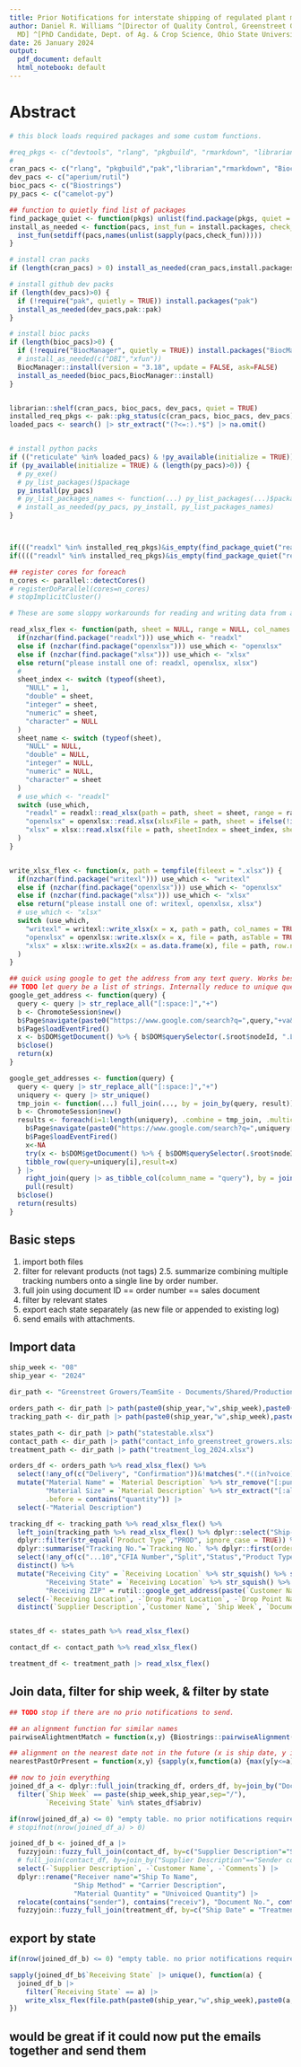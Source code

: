 ---
title: Prior Notifications for interstate shipping of regulated plant materials
author: Daniel R. Williams ^[Director of Quality Control, Greenstreet Growers, Lothian,
  MD] ^[PhD Candidate, Dept. of Ag. & Crop Science, Ohio State University, Columbus,  Ohio]
date: 26 January 2024
output:
  pdf_document: default
  html_notebook: default
---

# Abstract

```{r setup, echo=FALSE, error=TRUE, message=TRUE, warning=TRUE, include=FALSE}
# this block loads required packages and some custom functions. 

#req_pkgs <- c("devtools", "rlang", "pkgbuild", "rmarkdown", "librarian", "BiocManager", "magrittr", "tidyselect", "tidyverse", "lubridate", "stats", "readr", "measurements", "knitr", "tidyr", "foreach", "forcats", "doParallel", "parallel", "fs", "purrr", "janitor", "readxl", "writexl", "fuzzyjoin", "Biostrings") # , "openxlsx", "xlsx", "gt", "plyr","bibtex","ggpubr","ggplot2", "ggpmisc", "firatheme", "stringdist", "pwr", "effectsize", "zipcodeR", "chromote", "rvest"
#
cran_pacs <- c("rlang", "pkgbuild","pak","librarian","rmarkdown", "BiocManager", "tidyselect", "tidyverse", "magrittr", "stats", "measurements", "knitr", "foreach", "doParallel", "parallel", "fs", "janitor", "stringr", "readxl", "writexl","fuzzyjoin", "chromote", "pdftools", "reticulate") # "rvest", "polite", "XML", "tabulizer"
dev_pacs <- c("aperium/rutil")
bioc_pacs <- c("Biostrings")
py_pacs <- c("camelot-py")

## function to quietly find list of packages
find_package_quiet <- function(pkgs) unlist(find.package(pkgs, quiet = TRUE))
install_as_needed <- function(pacs, inst_fun = install.packages, check_fun = find_package_quiet) {
  inst_fun(setdiff(pacs,names(unlist(sapply(pacs,check_fun)))))
}

# install cran packs
if (length(cran_pacs) > 0) install_as_needed(cran_pacs,install.packages)

# install github dev packs
if (length(dev_pacs)>0) {
  if (!require("pak", quietly = TRUE)) install.packages("pak")
  install_as_needed(dev_pacs,pak::pak)
}

# install bioc packs
if (length(bioc_pacs)>0) {
  if (!require("BiocManager", quietly = TRUE)) install.packages("BiocManager")
  # install_as_needed(c("DBI","xfun"))
  BiocManager::install(version = "3.18", update = FALSE, ask=FALSE)
  install_as_needed(bioc_pacs,BiocManager::install)
}


librarian::shelf(cran_pacs, bioc_pacs, dev_pacs, quiet = TRUE)
installed_req_pkgs <- pak::pkg_status(c(cran_pacs, bioc_pacs, dev_pacs))$package
loaded_pacs <- search() |> str_extract("(?<=:).*$") |> na.omit()


# install python packs
if (("reticulate" %in% loaded_pacs) & !py_available(initialize = TRUE)) install_python()
if (py_available(initialize = TRUE) & (length(py_pacs)>0)) {
  # py_exe()
  # py_list_packages()$package
  py_install(py_pacs)
  # py_list_packages_names <- function(...) py_list_packages(...)$package
  # install_as_needed(py_pacs, py_install, py_list_packages_names)
}



if((("readxl" %in% installed_req_pkgs)&is_empty(find_package_quiet("readxl")))|(("writexl" %in% installed_req_pkgs)&is_empty(find_package_quiet("writexl")))) librarian::shelf("ycphs/openxlsx") #load openxlsx if read-/write-xl not avail
if(((("readxl" %in% installed_req_pkgs)&is_empty(find_package_quiet("readxl")))|(("writexl" %in% installed_req_pkgs)&is_empty(find_package_quiet("writexl"))))&(is_empty(find_package_quiet("openxlsx")))) librarian::shelf("colearendt/xlsx") # load xlsx if openxlsx not avail

## register cores for foreach
n_cores <- parallel::detectCores()
# registerDoParallel(cores=n_cores)
# stopImplicitCluster()


```

```{r xlxs_function, echo=FALSE, error=TRUE, message=TRUE, warning=TRUE, include=FALSE}
# These are some sloppy workarounds for reading and writing data from and to excel files. Some of the readxl and writexl are preferred but they are not universally supported. If they are not installed, these functions use on of the other two packages for xlsx-file handling in the order of preference (openxlsx is preferred over xlsx). For simplicity and robustness many features of the packages are not accessible except where they can be translated 1-to-1 across all three. Ideally, The resulting data should be approximately identical in structure, datatypes, and column names regardless of the function it is using to read or write data.

read_xlsx_flex <- function(path, sheet = NULL, range = NULL, col_names = TRUE) {
  if(nzchar(find.package("readxl"))) use_which <- "readxl"
  else if (nzchar(find.package("openxlsx"))) use_which <- "openxlsx"
  else if (nzchar(find.package("xlsx"))) use_which <- "xlsx"
  else return("please install one of: readxl, openxlsx, xlsx")
  #
  sheet_index <- switch (typeof(sheet),
    "NULL" = 1,
    "double" = sheet,
    "integer" = sheet,
    "numeric" = sheet,
    "character" = NULL
  )
  sheet_name <- switch (typeof(sheet),
    "NULL" = NULL,
    "double" = NULL,
    "integer" = NULL,
    "numeric" = NULL,
    "character" = sheet
  )
  # use_which <- "readxl"
  switch (use_which,
    "readxl" = readxl::read_xlsx(path = path, sheet = sheet, range = range, col_names = col_names),
    "openxlsx" = openxlsx::read.xlsx(xlsxFile = path, sheet = ifelse(!is_null(sheet_index), sheet_index, 1) , colNames = col_names, check.names = FALSE, sep.names = " "),
    "xlsx" = xlsx::read.xlsx(file = path, sheetIndex = sheet_index, sheetName = sheet_name, header = col_names, as.data.frame=TRUE, check.names = FALSE)
  )
}


write_xlsx_flex <- function(x, path = tempfile(fileext = ".xlsx")) {
  if(nzchar(find.package("writexl"))) use_which <- "writexl"
  else if (nzchar(find.package("openxlsx"))) use_which <- "openxlsx"
  else if (nzchar(find.package("xlsx"))) use_which <- "xlsx"
  else return("please install one of: writexl, openxlsx, xlsx")
  # use_which <- "xlsx"
  switch (use_which,
    "writexl" = writexl::write_xlsx(x = x, path = path, col_names = TRUE),
    "openxlsx" = openxlsx::write.xlsx(x = x, file = path, asTable = TRUE, overwrite = TRUE),
    "xlsx" = xlsx::write.xlsx2(x = as.data.frame(x), file = path, row.names = FALSE, showNA = FALSE) # puts the rownames in column A. removing them throws bugs.
  )
}

```

```{r scraping, eval=FALSE}

## quick using google to get the address from any text query. Works best if the query is a mostly complete address.
## TODO let query be a list of strings. Internally reduce to unique queries and then re expand to same lenth as query for return.
google_get_address <- function(query) {
  query <- query |> str_replace_all("[:space:]","+")
  b <- ChromoteSession$new()
  b$Page$navigate(paste0("https://www.google.com/search?q=",query,"+va&sclient=gws-wiz-serp"))
  b$Page$loadEventFired()
  x <- b$DOM$getDocument() %>% { b$DOM$querySelector(.$root$nodeId, ".LrzXr") } %>% { b$DOM$getOuterHTML(.$nodeId) } |> unlist() |> str_trim() |> str_remove_all("(<.*>(?=[^$]))|((?<=[^^])<.*>)")
  b$close()
  return(x)
}

google_get_addresses <- function(query) {
  query <- query |> str_replace_all("[:space:]","+")
  uniquery <- query |> str_unique()
  tmp_join <- function(...) full_join(..., by = join_by(query, result))
  b <- ChromoteSession$new()
  results <- foreach(i=1:length(uniquery), .combine = tmp_join, .multicombine = FALSE) %do% {
    b$Page$navigate(paste0("https://www.google.com/search?q=",uniquery[i],"+va&sclient=gws-wiz-serp"))
    b$Page$loadEventFired()
    x<-NA
    try(x <- b$DOM$getDocument() %>% { b$DOM$querySelector(.$root$nodeId, ".LrzXr") } %>% { b$DOM$getOuterHTML(.$nodeId) } |> unlist() |> str_trim() |> str_remove_all("(<.*>(?=[^$]))|((?<=[^^])<.*>)"), silent = TRUE)
    tibble_row(query=uniquery[i],result=x)
  } |>
    right_join(query |> as_tibble_col(column_name = "query"), by = join_by(query)) |>
    pull(result)
  b$close()
  return(results)
}

```



## Basic steps

1. import both files
2. filter for relevant products (not tags)
2.5. summarize combining multiple tracking numbers onto a single line by order number.
3. full join using document ID == order number == sales document
4. filter by relevant states
5. export each state separately (as new file or appended to existing log)
6. send emails with attachments.

## Import data

```{r getinput, echo=TRUE, error=TRUE, message=FALSE, warning=TRUE}

ship_week <- "08"
ship_year <- "2024"

dir_path <- "Greenstreet Growers/TeamSite - Documents/Shared/Production Greenstreet/Production Planning QC/Compliance/Ball Liners 2024" |> path_home()

orders_path <- dir_path |> path(paste0(ship_year,"w",ship_week),paste0("uninvoiced_",ship_year,"w",ship_week,".xlsx"))
tracking_path <- dir_path |> path(paste0(ship_year,"w",ship_week),paste0("tracking_",ship_year,"w",ship_week,".xlsx"))

states_path <- dir_path |> path("statestable.xlsx")
contact_path <- dir_path |> path("contact_info_greenstreet_growers.xlsx")
treatment_path <- dir_path |> path("treatment_log_2024.xlsx")


```

```{r datasetup, echo=TRUE, error=TRUE, message=FALSE, warning=TRUE}

orders_df <- orders_path %>% read_xlsx_flex() %>%
  select(!any_of(c("Delivery", "Confirmation"))&!matches(".*((in?voice)|(\\s(Inv)\\s)).*", ignore.case=TRUE)|contains("quantity")) |>
  mutate("Material Name" = `Material Description` %>% str_remove("[:punct:]?[:space:]*[:alpha:]+[:space:]+[:alnum:]+$") |> str_squish(),
         "Material Size" = `Material Description` %>% str_extract("[:alpha:]+[:space:]+[:alnum:]+$") |> str_squish(),
         .before = contains("quantity")) |>
  select(-"Material Description")

tracking_df <- tracking_path %>% read_xlsx_flex() %>%
  left_join(tracking_path %>% read_xlsx_flex() %>% dplyr::select("Ship-To...","Drop Point Location") %>% dplyr::filter(!is.na(`Drop Point Location`)) %>% dplyr::rename("Receiving Location" = "Drop Point Location") %>% distinct()) %>%
  dplyr::filter(str_equal(`Product Type`,"PROD", ignore_case = TRUE)) %>%
  dplyr::summarise("Tracking No."=`Tracking No.` %>% dplyr::first(order_by=str_order(`Tracking No.`)), .by= !any_of("Tracking No.")) %>%
  select(!any_of(c("...10","CFIA Number","Split","Status","Product Type","Ship-To...","Carrier","Supplier"))) %>%
  distinct() %>%
  mutate("Receiving City" = `Receiving Location` %>% str_squish() %>% str_remove("[:punct:]?[:space:][:alpha:]{2}$"),
         "Receiving State" = `Receiving Location` %>% str_squish() %>% str_remove(".*[:space:](?=[:alpha:]{2}$)"),
         "Receiving ZIP" = rutil::google_get_address(paste(`Customer Name`,Comments,`Receiving City`,`Receiving State`)) |> str_squish() |> str_extract("[:digit:]{5}(-[:digit:]{4})?$")) %>%
  select(-`Receiving Location`, -`Drop Point Location`, -`Drop Point Name`) |>
  distinct(`Supplier Description`,`Customer Name`, `Ship Week`, `Document No.`, .keep_all = TRUE) ## This is a work around for when there are lines for a single order shipping by multiple carriers. Improvment might make a more informed decision about which line to choose. This just picks the first one listed.  


states_df <- states_path %>% read_xlsx_flex()

contact_df <- contact_path %>% read_xlsx_flex()

treatment_df <- treatment_path |> read_xlsx_flex()

```

## Join data, filter for ship week, & filter by state


```{r joining}


## TODO stop if there are no prio notifications to send.

## an alignment function for similar names
pairwiseAlightmentMatch = function(x,y) {Biostrings::pairwiseAlignment(x,y,scoreOnly = TRUE) > 0}

## alignment on the nearest date not in the future (x is ship date, y is treatment date)
nearestPastOrPresent = function(x,y) {sapply(x,function(a) {max(y[y<=a]) |> as_date() |> interval(a) |> is_weakly_less_than(30*24*3600)}) }

## now to join everything
joined_df_a <- dplyr::full_join(tracking_df, orders_df, by=join_by("Document No."=="Sales Document")) |>
  filter(`Ship Week` == paste(ship_week,ship_year,sep="/"),
         `Receiving State` %in% states_df$abriv)

if(nrow(joined_df_a) <= 0) "empty table. no prior notifications required." |> stop()
# stopifnot(nrow(joined_df_a) > 0)

joined_df_b <- joined_df_a |>
  fuzzyjoin::fuzzy_full_join(contact_df, by=c("Supplier Description"="Sender company"), match_fun = pairwiseAlightmentMatch) |> # alternatively: stringdist_full_join(contact_df, by=c("Supplier Description"="Sender company"))
  # full_join(contact_df, by=join_by("Supplier Description"=="Sender company")) |>
  select(-`Supplier Description`, -`Customer Name`, -`Comments`) |>
  dplyr::rename("Receiver name"="Ship To Name", 
                "Ship Method" = "Carrier Description",
                "Material Quantity" = "Univoiced Quantity") |>
  relocate(contains("sender"), contains("receiv"), "Document No.", contains("ship"), "Tracking No.", contains("date"), contains("material")) |>
  fuzzyjoin::fuzzy_full_join(treatment_df, by=c("Ship Date" = "Treatment Date"), match_fun=nearestPastOrPresent)


```


## export by state

```{r export}

if(nrow(joined_df_b) <= 0) "empty table. no prior notifications required." |> stop()

sapply(joined_df_b$`Receiving State` |> unique(), function(a) {
  joined_df_b |>
    filter(`Receiving State` == a) |>
    write_xlsx_flex(file.path(paste0(ship_year,"w",ship_week),paste0(a,"_prior_notifications_greenstreet_growers_",ship_year,"w",ship_week,".xlsx")))
})


```

## would be great if it could now put the emails together and send them
